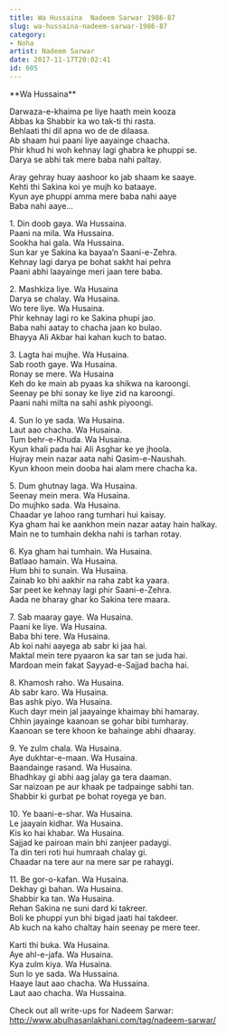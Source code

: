 ```yaml
---
title: Wa Hussaina  Nadeem Sarwar 1986-87
slug: wa-hussaina-nadeem-sarwar-1986-87
category: 
- Noha
artist: Nadeem Sarwar
date: 2017-11-17T20:02:41
id: 605
---
```


<p>**Wa Hussaina**</p>
<p>Darwaza-e-khaima pe liye haath mein kooza<br />
Abbas ka Shabbir ka wo tak-ti thi rasta.<br />
Behlaati thi dil apna wo de de dilaasa.<br />
Ab shaam hui paani liye aayainge chaacha.<br />
Phir khud hi woh kehnay lagi ghabra ke phuppi se.<br />
Darya se abhi tak mere baba nahi paltay.</p>
<p>Aray gehray huay aashoor ko jab shaam ke saaye.<br />
Kehti thi Sakina koi ye mujh ko bataaye.<br />
Kyun aye phuppi amma mere baba nahi aaye<br />
Baba nahi aaye…</p>
<p>1. Din doob gaya. Wa Hussaina.<br />
Paani na mila. Wa Hussaina.<br />
Sookha hai gala. Wa Hussaina.<br />
Sun kar ye Sakina ka bayaa’n Saani-e-Zehra.<br />
Kehnay lagi darya pe bohat sakht hai pehra<br />
Paani abhi laayainge meri jaan tere baba.</p>
<p>2. Mashkiza liye. Wa Husaina<br />
Darya se chalay. Wa Husaina.<br />
Wo tere liye. Wa Husaina.<br />
Phir kehnay lagi ro ke Sakina phupi jao.<br />
Baba nahi aatay to chacha jaan ko bulao.<br />
Bhayya Ali Akbar hai kahan kuch to batao.</p>
<p>3. Lagta hai mujhe. Wa Husaina.<br />
Sab rooth gaye. Wa Husaina.<br />
Ronay se mere. Wa Husaina<br />
Keh do ke main ab pyaas ka shikwa na karoongi.<br />
Seenay pe bhi sonay ke liye zid na karoongi.<br />
Paani nahi milta na sahi ashk piyoongi.</p>
<p>4. Sun lo ye sada. Wa Husaina.<br />
Laut aao chacha. Wa Husaina.<br />
Tum behr-e-Khuda. Wa Husaina.<br />
Kyun khali pada hai Ali Asghar ke ye jhoola.<br />
Hujray mein nazar aata nahi Qasim-e-Naushah.<br />
Kyun khoon mein dooba hai alam mere chacha ka.</p>
<p>5. Dum ghutnay laga. Wa Husaina.<br />
Seenay mein mera. Wa Husaina.<br />
Do mujhko sada. Wa Husaina.<br />
Chaadar ye lahoo rang tumhari hui kaisay.<br />
Kya gham hai ke aankhon mein nazar aatay hain halkay.<br />
Main ne to tumhain dekha nahi is tarhan rotay.</p>
<p>6. Kya gham hai tumhain. Wa Husaina.<br />
Batlaao hamain. Wa Husaina.<br />
Hum bhi to sunain. Wa Husaina.<br />
Zainab ko bhi aakhir na raha zabt ka yaara.<br />
Sar peet ke kehnay lagi phir Saani-e-Zehra.<br />
Aada ne bharay ghar ko Sakina tere maara.</p>
<p>7. Sab maaray gaye. Wa Husaina.<br />
Paani ke liye. Wa Husaina.<br />
Baba bhi tere. Wa Husaina.<br />
Ab koi nahi aayega ab sabr ki jaa hai.<br />
Maktal mein tere pyaaron ka sar tan se juda hai.<br />
Mardoan mein fakat Sayyad-e-Sajjad bacha hai.</p>
<p>8. Khamosh raho. Wa Husaina.<br />
Ab sabr karo. Wa Husaina.<br />
Bas ashk piyo. Wa Husaina.<br />
Kuch dayr mein jal jaayainge khaimay bhi hamaray.<br />
Chhin jayainge kaanoan se gohar bibi tumharay.<br />
Kaanoan se tere khoon ke bahainge abhi dhaaray.</p>
<p>9. Ye zulm chala. Wa Husaina.<br />
Aye dukhtar-e-maan. Wa Husaina.<br />
Baandainge rasand. Wa Husaina.<br />
Bhadhkay gi abhi aag jalay ga tera daaman.<br />
Sar naizoan pe aur khaak pe tadpainge sabhi tan.<br />
Shabbir ki gurbat pe bohat royega ye ban.</p>
<p>10. Ye baani-e-shar. Wa Husaina.<br />
Le jaayain kidhar. Wa Husaina.<br />
Kis ko hai khabar. Wa Husaina.<br />
Sajjad ke pairoan main bhi zanjeer padaygi.<br />
Ta din teri roti hui humraah chalay gi.<br />
Chaadar na tere aur na mere sar pe rahaygi.</p>
<p>11. Be gor-o-kafan. Wa Husaina.<br />
Dekhay gi bahan. Wa Husaina.<br />
Shabbir ka tan. Wa Husaina.<br />
Rehan Sakina ne suni dard ki takreer.<br />
Boli ke phuppi yun bhi bigad jaati hai takdeer.<br />
Ab kuch na kaho chaltay hain seenay pe mere teer.</p>
<p>Karti thi buka. Wa Husaina.<br />
Aye ahl-e-jafa. Wa Husaina.<br />
Kya zulm kiya. Wa Husaina.<br />
Sun lo ye sada. Wa Hussaina.<br />
Haaye laut aao chacha. Wa Hussaina.<br />
Laut aao chacha. Wa Hussaina.</p>
<p>Check out all write-ups for Nadeem Sarwar:<br />
<a href="http://www.abulhasanlakhani.com/tag/nadeem-sarwar/">http://www.abulhasanlakhani.com/tag/nadeem-sarwar/</a></p>